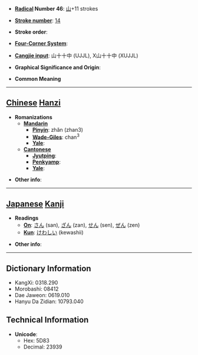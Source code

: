 * '''[[Wiktionary:Chinese radical index| Radical]] Number 46''': [[Wiktionary:Chinese radical index 山|山]]+11 strokes

* '''[[Wiktionary:Chinese total strokes index|Stroke number]]''': [[Wiktionary:Chinese total strokes index 14|14]]

* '''Stroke order''': 

* '''[[Wiktionary:Chinese four corner index|Four-Corner System]]''': 

* '''[[Wiktionary:Chinese Cangjie index|Cangjie input]]''': 山十十中 (UJJL), X山十十中 (XUJJL)

* '''Graphical Significance and Origin''': 

* '''Common Meaning'''

----

== [[Chinese]] [[Hanzi]] ==

* '''Romanizations'''
** '''[[Mandarin]]'''
*** '''[[Pinyin]]''': zhǎn (zhan3)
*** '''[[Wade-Giles]]''': chan<sup>3</sup>
*** '''[[Yale]]''': 
** '''[[Cantonese]]'''
*** '''[[Jyutping]]''':
*** '''[[Penkyamp]]''': 
*** '''[[Yale]]''': 

* '''Other info''': 

----

== [[Japanese]] [[Kanji]] ==

* '''Readings'''
** '''[[On]]''': [[さん]] (san), [[ざん]] (zan), [[せん]] (sen), [[ぜん]] (zen)
** '''[[Kun]]''': [[けわしい]] (kewashii)

* '''Other info''':  

----

== Dictionary Information ==

* KangXi: 0318.290
* Morobashi: 08412
* Dae Jaweon: 0619.010
* Hanyu Da Zidian: 10793.040

== Technical Information ==

* '''Unicode''':
** Hex: 5D83
** Decimal: 23939